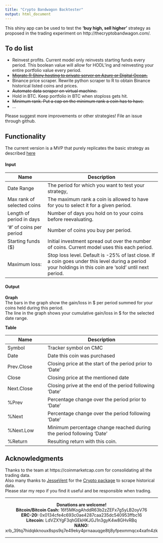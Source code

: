 ```yaml
---
title: "Crypto Bandwagon Backtester"
output: html_document
---
```


This shiny app can be used to test the **'buy high, sell higher'** strategy as proposed in the trading experiment on http://thecryptobandwagon.com/.

## To do list

* Reinvest profits. Current model only reinvests starting funds every period. This boolean value will allow for HODL'ing and reinvesting your entire portfolio value every period.
* ~~[Migrate R Shiny hosting to private server on Azure or Digital Ocean.](https://www.r-bloggers.com/serving-shiny-apps-in-the-internet-with-your-own-server/)~~
* Binance price scraper. Rewrite python scraper to R to obtain Binance historical listed coins and prices.
* ~~Automate data scraper on virtual machine.~~
* Hold in BTC. Keep portfolio in BTC when stoploss gets hit. 
* ~~Minimum rank. Put a cap on the minimum rank a coin has to have.~~
* ... 

Please suggest more improvements or other strategies! File an issue through github.


## Functionality

The current version is a MVP that purely replicates the basic strategy as described [here](http://thecryptobandwagon.com/index.php/2017/12/31/strategy/)

#### Input

Name | Description
------------------ | -------------------------------------------------
Date Range | The period for which you want to test your strategy, 
Max rank of selected coins | The maximum rank a coin is allowed to have for you to select it for a given period.
Length of period in days | Number of days you hold on to your coins before reevaluating.
'#' of coins per period | Number of coins you buy per period.
Starting funds ($) | Initial investment spread out over the number of coins. Current model uses this each period.
Maximum loss: | Stop loss level. Default is -25% of last close. If a coin goes under this level during a period your holdings in this coin are 'sold' until next period.

#### Output  
  
**Graph**  
The bars in the graph show the gain/loss in $ per period summed for your coins held during this period.  
The line in the graph shows your cumulative gain/loss in $ for the selected date range.

**Table**

Name | Description
------------------ | -------------------------------------------------
Symbol | Tracker symbol on CMC
Date | Date this coin was purchased
Prev.Close | Closing price at the start of the period prior to 'Date'
Close | Closing price at the mentioned date
Next.Close | Closing prive at the end of the period following 'Date'
%Prev | Percentage change over the period prior to 'Date'
%Next | Percentage change over the period following 'Date'
%Next.Low | Minimum percentage change reached during the period following 'Date'
%Return | Resulting return with this coin.


## Acknowledgments
Thanks to the team at https://coinmarketcap.com for consolidating all the trading data.  
Also many thanks to [JesseVent](https://github.com/JesseVent/) for the [Crypto package](https://cran.r-project.org/web/packages/crypto/index.html) to scrape historical data.  
Please star my repo if you find it useful and be responsible when trading.  
  
***
<center>
**Donations are welcome!**  
**Bitcoin/Bitcoin Cash:** 16f5MKogAhddR63b2zZEFx7g5yLB2oyV76   
**ERC-20:** 0x0134cfe4c693c0ae4287caa235dc540953ffbc16  
**Litecoin:** LdVZXYgF3qhGEkHKJGJ1n3gyK4w8GHvRBq  
**NANO:** xrb_39tq7hidqkknoux8sps9q7e49eky4prnaauqge8tj8yfpexmmqcx4xafn4zk  
</center>
***
    
    
    


